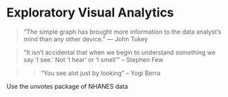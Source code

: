 # Exploratory Visual Analytics {#Chpt2}

> "The simple graph has brought more information to the data analyst’s mind 
> than any other device." --- John Tukey

> “It isn’t accidental that when we begin to understand something we say 'I see.' 
> Not 'I hear' or 'I smell'” -- Stephen Few

>> "You see alot just by looking"  -- Yogi Berra

Use the unvotes package
of NHANES data
